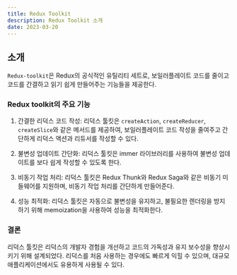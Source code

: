 ```yaml
---
title: Redux Toolkit
description: Redux Toolkit 소개
date: 2023-03-20
---
```


## 소개

`Redux-toolkit`은 Redux의 공식적인 유틸리티 세트로, 보일러플레이트 코드를 줄이고 코드를 간결하고 읽기 쉽게 만들어주는 기능들을 제공한다.

### Redux toolkit의 주요 기능

1. 간결한 리덕스 코드 작성: 리덕스 툴킷은 `createAction`, `createReducer`, `createSlice`와 같은 메서드를 제공하여, 보일러플레이트 코드 작성을 줄여주고 간단하게 리덕스 액션과 리듀서를 작성할 수 있다.

2. 불변성 업데이트 간단화: 리덕스 툴킷은 immer 라이브러리를 사용하여 불변성 업데이트를 보다 쉽게 작성할 수 있도록 한다.

3. 비동기 작업 처리: 리덕스 툴킷은 Redux Thunk와 Redux Saga와 같은 비동기 미들웨어를 지원하며, 비동기 작업 처리를 간단하게 만들어준다.

4. 성능 최적화: 리덕스 툴킷은 자동으로 불변성을 유지하고, 불필요한 렌더링을 방지하기 위해 memoization을 사용하여 성능을 최적화한다.

### 결론

리덕스 툴킷은 리덕스의 개발자 경험을 개선하고 코드의 가독성과 유지 보수성을 향상시키기 위해 설계되었다.
리덕스를 처음 사용하는 경우에도 빠르게 익힐 수 있으며, 대규모 애플리케이션에서도 유용하게 사용될 수 있다.
